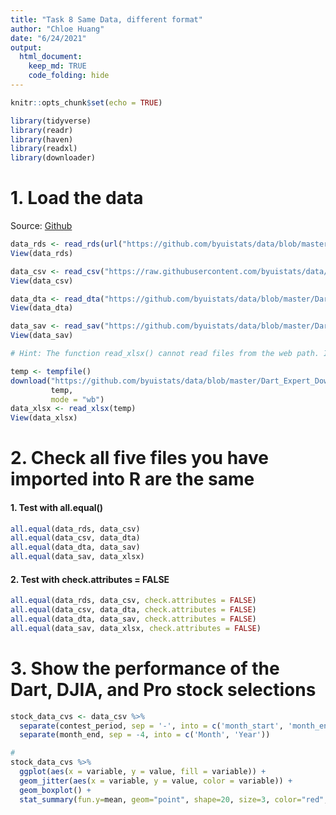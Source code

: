 ```yaml
---
title: "Task 8 Same Data, different format"
author: "Chloe Huang"
date: "6/24/2021"
output: 
  html_document: 
    keep_md: TRUE
    code_folding: hide
---
```


```r
knitr::opts_chunk$set(echo = TRUE)
```

```r
library(tidyverse)
library(readr)
library(haven)
library(readxl)
library(downloader)
```

# 1. Load the data

Source: [Github](https://github.com/byuistats/data/tree/master/Dart_Expert_Dow_6month_anova)

```r
data_rds <- read_rds(url("https://github.com/byuistats/data/blob/master/Dart_Expert_Dow_6month_anova/Dart_Expert_Dow_6month_anova.RDS?raw=true"))
View(data_rds)

data_csv <- read_csv("https://raw.githubusercontent.com/byuistats/data/master/Dart_Expert_Dow_6month_anova/Dart_Expert_Dow_6month_anova.csv")
View(data_csv)

data_dta <- read_dta("https://github.com/byuistats/data/blob/master/Dart_Expert_Dow_6month_anova/Dart_Expert_Dow_6month_anova.dta?raw=true")
View(data_dta)

data_sav <- read_sav("https://github.com/byuistats/data/blob/master/Dart_Expert_Dow_6month_anova/Dart_Expert_Dow_6month_anova.sav?raw=true")
View(data_sav)

# Hint: The function read_xlsx() cannot read files from the web path. Instead, use the library(downloader) R package and use the download(mode = "wb") function to download the xlsx data to your computer. (Use the tempfile() function to automatically generate a file path for you.) Then read the xlsx file from your computer.

temp <- tempfile()
download("https://github.com/byuistats/data/blob/master/Dart_Expert_Dow_6month_anova/Dart_Expert_Dow_6month_anova.xlsx?raw=true",
         temp,
         mode = "wb")
data_xlsx <- read_xlsx(temp)
View(data_xlsx)


```


# 2. Check all five files you have imported into R are the same 

#### 1. Test with all.equal()
```r
all.equal(data_rds, data_csv)
all.equal(data_csv, data_dta)
all.equal(data_dta, data_sav)
all.equal(data_sav, data_xlsx)
```

#### 2. Test with check.attributes = FALSE
```r
all.equal(data_rds, data_csv, check.attributes = FALSE)
all.equal(data_csv, data_dta, check.attributes = FALSE)
all.equal(data_dta, data_sav, check.attributes = FALSE)
all.equal(data_sav, data_xlsx, check.attributes = FALSE)
```

# 3. Show the performance of the Dart, DJIA, and Pro stock selections 
```r
stock_data_cvs <- data_csv %>%
  separate(contest_period, sep = '-', into = c('month_start', 'month_end')) %>%
  separate(month_end, sep = -4, into = c('Month', 'Year'))

# 
stock_data_cvs %>%
  ggplot(aes(x = variable, y = value, fill = variable)) +
  geom_jitter(aes(x = variable, y = value, color = variable)) +
  geom_boxplot() +
  stat_summary(fun.y=mean, geom="point", shape=20, size=3, color="red", fill="red")
  




```